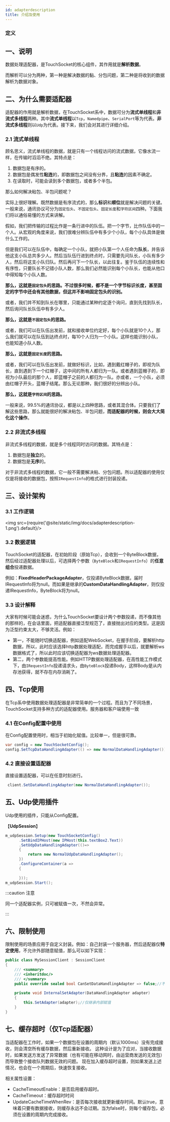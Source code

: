 ```yaml
---
id: adapterdescription
title: 介绍及使用
---
```



### 定义

<TouchSocketCoreDefinition />


## 一、说明

数据处理适配器，是TouchSocket的核心组件，其作用就是**解析数据**。

而解析可以分为两种，第一种是解决数据的黏、分包问题，第二种是将收到的数据解析为数据对象。

<BilibiliCard title="数据处理适配器的概念" link="https://www.bilibili.com/cheese/play/ep1510432" isPro="true"/>

## 二、为什么需要适配器

适配器的作用就是解析数据，在TouchSocket系中，数据可分为**流式单线程**和**非流式多线程**两种。其中**流式单线程**以`Tcp`，`Namedpipe`、`SerialPort`等为代表。**非流式多线程**则以`Udp`为代表。接下来，我们会对其进行详细介绍。

<BilibiliCard title="适配器的定义和重要性" link="https://www.bilibili.com/cheese/play/ep1510457" isPro="true"/>

### 2.1 流式单线程

顾名思义，流式单线程的数据，就是只有一个线程访问的流式数据，它像水流一样，在传输时滔滔不绝。其特点是：

1. 数据包是有序的。
2. 数据包是偶发性**粘连**的，即数据包之间没有分界，且**粘连**的因素不确定。
3. 在读取时，可能会读到多个数据包，或者多个半包。

那么如何解决粘包、半包问题呢？

实际上很好理解。既然数据是有序流式的，那么**标识**和**顺位**就是解决问题的关键。一般来说，通讯协议可分为`固定包头`、`不固定包头`、`固定长度`和`字符区间`四种。下面我们将以通俗易懂的方式来讲解。

假如，我们把传输的过程比作是一条行进中的队伍。把一个字节，比作队伍中的一个人。从宏观的角度来说，我们很难分辨队伍中有多少个小队，每个小队具体是做什么工作的。

但是我们可以在队伍中，每确定一个小队，就把小队第一个人任命为**队长**，并告诉他这支小队总共多少人。然后当队伍行进到终点时，只需要先问队长，小队有多少人，然后将这支小队归队。然后再问下一个队长，以此往复。鉴于队伍的连续性和有序性，只要队长不记错小队人数，那么我们必然能识别每个小队长，也能从他口中得知每个小队人数。

**那么，这就是`固定包头`的思路。不过很多时候，都不是一个字节标识长度，甚至固定的字节中还会有其他数据，但这并不影响固定包头的识别。**

或者，我们并不知到队长在哪里，只能通过某种约定逐个询问，直到先找到队长，然后询问队长队伍中有多少人。

**那么，这就是`不固定包头`的思路。**

或者，我们可以在队伍出发前，就和接收单位约定好，每个小队就是10个人，那么我们就可以在队伍到达终点时，每10个人归为一个小队。这样也能识别小队，也能知道小队人数。

**那么，这就是`固定长度`的思路。**

或者，我们可以在队伍出发前，就做好标识，比如，遇到戴红帽子的，即视为队长，直到遇到下一个红帽子，这中间的所有人都归为一队。或者遇到蓝帽子的，即视为小队最后的那个人，即蓝帽子之前的人都归为一队。亦或者，一个小队，必须由红帽子开头，蓝帽子结尾。那么无论那种，我们很好的分辨出小队。

**那么，这就是`字符区间`的思路。**

一般来说，99.5%的通讯协议，都是以上四种思路，或者其混合体。只要我们了解这些思路，那么就能很好的解决粘包、半包问题，**而适配器的时候，则会大大简化这个操作**。

<BilibiliCard title="TCP粘包现象及其原因分析" link="https://www.bilibili.com/cheese/play/ep1510458" isPro="true"/>

### 2.2 非流式多线程

非流式多线程的数据，就是多个线程同时访问的数据。其特点是：

1. 数据包是**独立**的。
2. 数据包是**无序**的。

对于非流式多线程的数据，它一般不需要解决粘、分包问题。所以适配器的使用仅仅是将接收的数据包，按照`IRequestInfo`的格式进行封装投递。


## 三、设计架构

### 3.1 工作逻辑

<img src={require('@site/static/img/docs/adapterdescription-1.png').default}/>

### 3.2 数据逻辑

TouchSocket的适配器，在初始阶段（原始Tcp），会收到一个ByteBlock数据，然后经过适配器处理以后，可选择两个参数（`ByteBlock`和`IRequestInfo`）的**任意组合**投递数据。

例如：**FixedHeaderPackageAdapter**，仅投递ByteBlock数据，届时IRequestInfo将为null。而如果是继承的**CustomDataHandlingAdapter**，则仅投递IRequestInfo，ByteBlock将为null。

### 3.3 设计解释

大家有时候可能会迷惑，为什么TouchSocket要设计两个参数投递，而不像其他的那样的，在会话里面，把适配器直接泛型规范了，直接抛出对应的类型。这是因为泛型约束太大，不够灵活。例如：

- 第一，不能随时切换适配器，例如适配WebSocket，在握手阶段，要解析http数据，所以，此时应该选择http数据处理适配，而完成握手以后，就要解析ws数据格式了，所以此时应该切换适配器为ws数据处理适配器。
- 第二，两个参数能提高性能。例如HTTP数据处理适配器，在高性能工作模式下，由`IRequestInfo`投递请求头，由`ByteBlock`投递Body，这样Body是从内存池获得，就不存在内存消耗了。

## 四、Tcp使用

在Tcp系中使用数据处理适配器是非常简单的一个过程。而且为了不同场景，TouchSocket支持多种方式的适配器使用。服务器和客户端使用一致

### 4.1 在Config配置中使用

在Config配置使用时，相当于初始化赋值。比较单一，但是很可靠。
```csharp showLineNumbers
var config = new TouchSocketConfig();
config.SetTcpDataHandlingAdapter(() => new NormalDataHandlingAdapter());
```

### 4.2 直接设置适配器

直接设置适配器，可以在任意时刻进行。

```csharp showLineNumbers
 client.SetDataHandlingAdapter(new NormalDataHandlingAdapter());
```

## 五、Udp使用插件

Udp使用的插件，只能从Config配置。

【**UdpSession**】
```csharp showLineNumbers
m_udpSession.Setup(new TouchSocketConfig()
      .SetBindIPHost(new IPHost(this.textBox2.Text))
      .SetUdpDataHandlingAdapter(()=> 
      {
          return new NormalUdpDataHandlingAdapter();
      })
      .ConfigureContainer(a =>
      {
         
      }));
m_udpSession.Start();
```

:::caution 注意

同一个适配器实例，只可被赋值一次，不然会异常。

:::  

## 六、限制使用

限制使用的场景应用于自定义封装。例如：自己封装一个服务器，然后适配器仅**特定使用**，不允许外部随意赋值，那么可以如下实现：

```csharp showLineNumbers
public class MySessionClient : SessionClient
{
    /// <summary>
    /// <inheritdoc/>
    /// </summary>
    public override sealed bool CanSetDataHandlingAdapter => false;//不允许随意赋值
    
    private void InternalSetAdapter(DataHandlingAdapter adapter)
    {
        this.SetAdapter(adapter);//仅继承内部赋值
    }
}
```

## 七、缓存超时（仅Tcp适配器）

当适配器在工作时，如果一个数据包在设置的周期内（默认1000ms）没有完成接收，则会清空所有缓存数据，然后重新接收。
这种设计是为了应对，当接收数据时，如果发送方发送了异常数据（也有可能在移动网时，由运营商发送的无效包）而导致整个接收队列数据无效的问题。
现在加入缓存超时设置，则如果发送上述情况，也会在一个周期后，快速恢复接收。

相关属性设置：

- CacheTimeoutEnable：是否启用缓存超时。
- CacheTimeout：缓存超时时间
- UpdateCacheTimeWhenRev：是否每次接收就更新缓存时间。默认true，意味着只要有数据接收，则缓存永远不会过期。当为false时，则每个缓存包，必须在设置的周期内完成接收。
